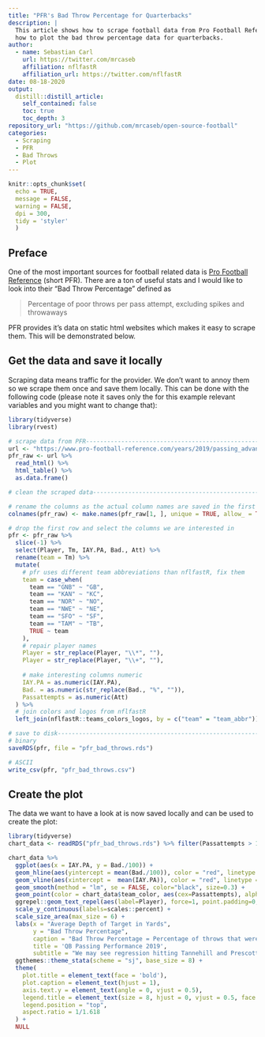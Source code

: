 ```yaml
---
title: "PFR's Bad Throw Percentage for Quarterbacks"
description: |
  This article shows how to scrape football data from Pro Football Reference and
  how to plot the bad throw percentage data for quarterbacks.
author:
  - name: Sebastian Carl
    url: https://twitter.com/mrcaseb
    affiliation: nflfastR
    affiliation_url: https://twitter.com/nflfastR
date: 08-18-2020
output:
  distill::distill_article:
    self_contained: false
    toc: true
    toc_depth: 3
repository_url: "https://github.com/mrcaseb/open-source-football"
categories:
  - Scraping
  - PFR
  - Bad Throws
  - Plot
---
```


```r
knitr::opts_chunk$set(
  echo = TRUE, 
  message = FALSE, 
  warning = FALSE, 
  dpi = 300, 
  tidy = 'styler'
  )
```

## Preface

One of the most important sources for football related data is [Pro Football Reference](https://www.pro-football-reference.com/) (short PFR). There are a 
ton of useful stats and I would like to look into their "Bad Throw Percentage"
defined as 

>  Percentage of poor throws per pass attempt, excluding spikes and throwaways

PFR provides it's data on static html websites which makes it easy to scrape them.
This will be demonstrated below.

## Get the data and save it locally

Scraping data means traffic for the provider. We don't want to annoy them so we
scrape them once and save them locally. This can be done with the following code
(please note it saves only the for this example relevant variables and you might
want to change that): 

```r
library(tidyverse)
library(rvest)

# scrape data from PFR----------------------------------------------------------
url <- "https://www.pro-football-reference.com/years/2019/passing_advanced.htm"
pfr_raw <- url %>%
  read_html() %>%
  html_table() %>%
  as.data.frame()

# clean the scraped data--------------------------------------------------------

# rename the columns as the actual column names are saved in the first row now
colnames(pfr_raw) <- make.names(pfr_raw[1, ], unique = TRUE, allow_ = TRUE)

# drop the first row and select the columns we are interested in
pfr <- pfr_raw %>%
  slice(-1) %>%
  select(Player, Tm, IAY.PA, Bad., Att) %>%
  rename(team = Tm) %>%
  mutate(
    # pfr uses different team abbreviations than nflfastR, fix them
    team = case_when(
      team == "GNB" ~ "GB",
      team == "KAN" ~ "KC",
      team == "NOR" ~ "NO",
      team == "NWE" ~ "NE",
      team == "SFO" ~ "SF",
      team == "TAM" ~ "TB",
      TRUE ~ team
    ),
    # repair player names
    Player = str_replace(Player, "\\*", ""),
    Player = str_replace(Player, "\\+", ""),
    
    # make interesting columns numeric
    IAY.PA = as.numeric(IAY.PA),
    Bad. = as.numeric(str_replace(Bad., "%", "")),
    Passattempts = as.numeric(Att)
  ) %>%
  # join colors and logos from nflfastR
  left_join(nflfastR::teams_colors_logos, by = c("team" = "team_abbr"))

# save to disk------------------------------------------------------------------
# binary
saveRDS(pfr, file = "pfr_bad_throws.rds")

# ASCII
write_csv(pfr, "pfr_bad_throws.csv")
```

## Create the plot

The data we want to have a look at is now saved locally and can be used to create
the plot:

```r
library(tidyverse)
chart_data <- readRDS("pfr_bad_throws.rds") %>% filter(Passattempts > 180)

chart_data %>% 
  ggplot(aes(x = IAY.PA, y = Bad./100)) +
  geom_hline(aes(yintercept = mean(Bad./100)), color = "red", linetype = "dotted") +
  geom_vline(aes(xintercept =  mean(IAY.PA)), color = "red", linetype = "dotted") +
  geom_smooth(method = "lm", se = FALSE, color="black", size=0.3) +
  geom_point(color = chart_data$team_color, aes(cex=Passattempts), alpha=1/4) +
  ggrepel::geom_text_repel(aes(label=Player), force=1, point.padding=0, segment.size=0.1, size = 3) +
  scale_y_continuous(labels=scales::percent) +
  scale_size_area(max_size = 6) +
  labs(x = "Average Depth of Target in Yards",
       y = "Bad Throw Percentage",
       caption = "Bad Throw Percentage = Percentage of throws that weren't catchable with normal effort, excluding spikes and throwaways\nFigure: @mrcaseb | Data: @pfref",
       title = 'QB Passing Performance 2019',
       subtitle = "We may see regression hitting Tannehill and Prescott in 2020") +
  ggthemes::theme_stata(scheme = "sj", base_size = 8) +
  theme(
    plot.title = element_text(face = 'bold'),
    plot.caption = element_text(hjust = 1),
    axis.text.y = element_text(angle = 0, vjust = 0.5),
    legend.title = element_text(size = 8, hjust = 0, vjust = 0.5, face = 'bold'),
    legend.position = "top",
    aspect.ratio = 1/1.618
  ) +
  NULL

```

